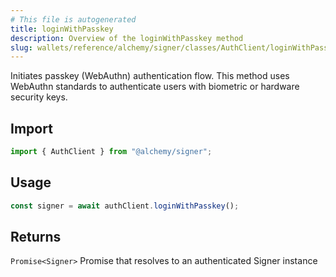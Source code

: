 ```yaml
---
# This file is autogenerated
title: loginWithPasskey
description: Overview of the loginWithPasskey method
slug: wallets/reference/alchemy/signer/classes/AuthClient/loginWithPasskey
---
```


Initiates passkey (WebAuthn) authentication flow.
This method uses WebAuthn standards to authenticate users with biometric or hardware security keys.

## Import

```ts
import { AuthClient } from "@alchemy/signer";
```

## Usage

```ts
const signer = await authClient.loginWithPasskey();
```

## Returns

`Promise<Signer>`
Promise that resolves to an authenticated Signer instance
